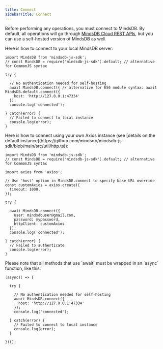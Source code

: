 ```yaml
---
title: Connect
sidebarTitle: Connect
---
```


Before performing any operations, you must connect to MindsDB. By default, all operations will go through [MindsDB Cloud REST APIs](/rest/sql), but you can use a self-hosted version of MindsDB as well.

<Tabs>
  <Tab title="Local MindsDB">
  Here is how to connect to your local MindsDB server:

  ```
  import MindsDB from 'mindsdb-js-sdk';
  // const MindsDB = require("mindsdb-js-sdk").default; // alternative for CommonJS syntax

  try {

    // No authentication needed for self-hosting
    await MindsDB.connect({ // alternative for ES6 module syntax: await MindsDB.default.connect({
      host: 'http://127.0.0.1:47334'
    });
    console.log('connected');

  } catch(error) {
    // Failed to connect to local instance
    console.log(error);
  }
  ```
  </Tab>
  <Tab title="Own Axios Instance">
  Here is how to connect using your own Axios instance (see [details on the default instance](https://github.com/mindsdb/mindsdb-js-sdk/blob/main/src/util/http.ts)):

  ```
  import MindsDB from 'mindsdb-js-sdk';
  // const MindsDB = require("mindsdb-js-sdk").default; // alternative for CommonJS syntax
  
  import axios from 'axios';

  // Use 'host' option in MindsDB.connect to specify base URL override
  const customAxios = axios.create({
    timeout: 1000,
  });

  try {

    await MindsDB.connect({
      user: mindsdbuser@gmail.com,
      password: mypassword,
      httpClient: customAxios
    });
    console.log('connected');

  } catch(error) {
    // Failed to authenticate
    console.log(error);
  }
  ```
  </Tab>
</Tabs>

<Tip>
Please note that all methods that use `await` must be wrapped in an `async` function, like this:

```
(async() => {

  try {

    // No authentication needed for self-hosting
    await MindsDB.connect({
      host: 'http://127.0.0.1:47334'
    });
    console.log('connected');

  } catch(error) {
    // Failed to connect to local instance
    console.log(error);
  }

})();
```
</Tip>
